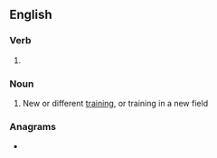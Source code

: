==English==

===Verb===
{{head|en|present participle}}

# {{present participle of|retrain|lang=en|nocat=1}}

===Noun===
{{en-noun|-}}

# New or different [[training]], or training in a new field

===Anagrams===
* {{l|en|intergrain}}